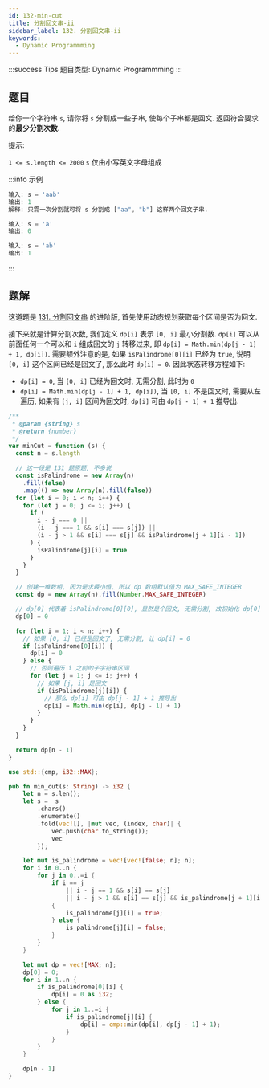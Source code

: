 ```yaml
---
id: 132-min-cut
title: 分割回文串-ii
sidebar_label: 132. 分割回文串-ii
keywords:
  - Dynamic Programmming
---
```


:::success Tips
题目类型: Dynamic Programmming
:::

## 题目

给你一个字符串 `s`, 请你将 `s` 分割成一些子串, 使每个子串都是回文. 返回符合要求的**最少分割次数**.

提示:

`1 <= s.length <= 2000`
`s` 仅由小写英文字母组成

:::info 示例

```ts
输入: s = 'aab'
输出: 1
解释: 只需一次分割就可将 s 分割成 ["aa", "b"] 这样两个回文子串.
```

```ts
输入: s = 'a'
输出: 0
```

```ts
输入: s = 'ab'
输出: 1
```

:::

## 题解

这道题是 [131. 分割回文串](/leetcode/medium/131-partition) 的进阶版, 首先使用动态规划获取每个区间是否为回文.

接下来就是计算分割次数, 我们定义 `dp[i]` 表示 `[0, i]` 最小分割数. `dp[i]` 可以从前面任何一个可以和 `i` 组成回文的 `j` 转移过来, 即 `dp[i] = Math.min(dp[j - 1] + 1, dp[i])`.
需要额外注意的是, 如果 `isPalindrome[0][i]` 已经为 `true`, 说明 `[0, i]` 这个区间已经是回文了, 那么此时 `dp[i] = 0`. 因此状态转移方程如下:

- `dp[i] = 0`, 当 `[0, i]` 已经为回文时, 无需分割, 此时为 `0`
- `dp[i] = Math.min(dp[j - 1] + 1, dp[i])`, 当 `[0, i]` 不是回文时, 需要从左遍历, 如果有 `[j, i]` 区间为回文时, `dp[i]` 可由 `dp[j - 1] + 1` 推导出.


<Tabs>
  <TabItem value="JavaScript" label="JavaScript" default>

```ts
/**
 * @param {string} s
 * @return {number}
 */
var minCut = function (s) {
  const n = s.length

  // 这一段是 131 题原题, 不多说
  const isPalindrome = new Array(n)
    .fill(false)
    .map(() => new Array(n).fill(false))
  for (let i = 0; i < n; i++) {
    for (let j = 0; j <= i; j++) {
      if (
        i - j === 0 ||
        (i - j === 1 && s[i] === s[j]) ||
        (i - j > 1 && s[i] === s[j] && isPalindrome[j + 1][i - 1])
      ) {
        isPalindrome[j][i] = true
      }
    }
  }

  // 创建一维数组, 因为是求最小值, 所以 dp 数组默认值为 MAX_SAFE_INTEGER
  const dp = new Array(n).fill(Number.MAX_SAFE_INTEGER)

  // dp[0] 代表着 isPalindrome[0][0], 显然是个回文, 无需分割, 故初始化 dp[0] = 0
  dp[0] = 0

  for (let i = 1; i < n; i++) {
    // 如果 [0, i] 已经是回文了, 无需分割, 让 dp[i] = 0
    if (isPalindrome[0][i]) {
      dp[i] = 0
    } else {
      // 否则遍历 i 之前的子字符串区间
      for (let j = 1; j <= i; j++) {
        // 如果 [j, i] 是回文
        if (isPalindrome[j][i]) {
          // 那么 dp[i] 可由 dp[j - 1] + 1 推导出
          dp[i] = Math.min(dp[i], dp[j - 1] + 1)
        }
      }
    }
  }

  return dp[n - 1]
}
```

</TabItem>
<TabItem value="Rust" label="Rust">

```rust
use std::{cmp, i32::MAX};

pub fn min_cut(s: String) -> i32 {
    let n = s.len();
    let s =  s
        .chars()
        .enumerate()
        .fold(vec![], |mut vec, (index, char)| {
            vec.push(char.to_string());
            vec
        });

    let mut is_palindrome = vec![vec![false; n]; n];
    for i in 0..n {
        for j in 0..=i {
            if i == j
                || i - j == 1 && s[i] == s[j]
                || i - j > 1 && s[i] == s[j] && is_palindrome[j + 1][i - 1]
            {
                is_palindrome[j][i] = true;
            } else {
                is_palindrome[j][i] = false;
            }
        }
    }

    let mut dp = vec![MAX; n];
    dp[0] = 0;
    for i in 1..n {
        if is_palindrome[0][i] {
            dp[i] = 0 as i32;
        } else {
            for j in 1..=i {
                if is_palindrome[j][i] {
                    dp[i] = cmp::min(dp[i], dp[j - 1] + 1);
                }
            }
        }
    }

    dp[n - 1]
}
```

</TabItem>
</Tabs>
